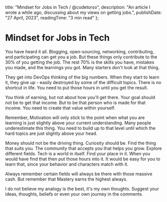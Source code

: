   title: "Mindset for Jobs in Tech / @codetorso",
  description: "An article I wrote a while ago, discussing about my views on getting jobs.",
  publishDate: "27 April, 2023",
  readingTime: "3 min read"
}; 

# Mindset for Jobs in Tech

You have heard it all. Blogging, open-sourcing, networking, contributing, and participating can get you a job. But these things only contribute to the 30% of you getting the job. The rest 70% is the skills you have, mistakes you made, and the learnings you got. Many starters don't look at that thing.

They get into DevOps thinking of the big numbers. When they start to learn it, they give up - easily destroyed by some of the difficult topics. There is no shortcut in life. You need to put those hours in until you get the result.

You think of earning, but not about how you'll get there. Your goal should not be to get that income. But to be that person who is made for that income. You need to create that value within yourself.

Remember, Motivation will only stick to the point when what you are learning is just slightly above your current understanding. Many people underestimate this thing. You need to build up to that level until which the hard topics are just slightly above your head.

Money should not be the driving thing. Curiosity should be. Find the thing that suits you. The community that accepts you that helps you grow. Explore different fields. Tech is a world in itself. Find your place in it. When you would have find that then put those hours into it. It would be easy for you to learn that, since your behavior and characters match with it.

Always remember certain fields will always be there with those massive cash. But remember that Mastery earns the highest always.

I do not believe my analogy is the best, it's my own thoughts. Suggest your ideas, thoughts, beliefs or even your own journey in the comments.

